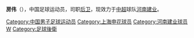 {{noteta|G1=足球}}{{Football player infobox
| playername = 房伟
| image =
| fullname = 房伟
| height = {{height|m=1.81}}
| nickname =
| dateofbirth = {{Birth date and age|year=1987|month=7|day=19}}
| cityofbirth =
| countryofbirth = {{flagicon|CHN}}[[中国|中国]]
| currentclub = {{flagicon|CHN}}[[河南建业|河南建业]]
| clubnumber = 33
| position = [[后卫_(足球)|后卫]]
| youthyears = 2007-08
| youthclubs = [[上海申花|上海申花]]
| years = 2009-
| clubs = {{flagicon|CHN}}[[河南建业|河南建业]]
| caps(goals) =
| nationalyears =
| nationalteam =
| nationalcaps(goals) =
| pcupdate =
|}}
'''房伟'''（{{bd|1987年|7月19日|catIdx=F}}），中国足球运动员，司职[[后卫_(足球)|后卫]]，现效力于[[中超|中超]]球队[[河南建业|河南建业]]。

{{2009年河南建业名单}}
{{足球运动员小作品}}

{{DEFAULTSORT:FANG Wei}}
[[Category:中国男子足球运动员|Category:中国男子足球运动员]]
[[Category:上海申花球员|Category:上海申花球员]]
[[Category:河南建业球员|Category:河南建业球员]]
[[Category:房姓|W]]
[[Category:足球後衛|Category:足球後衛]]